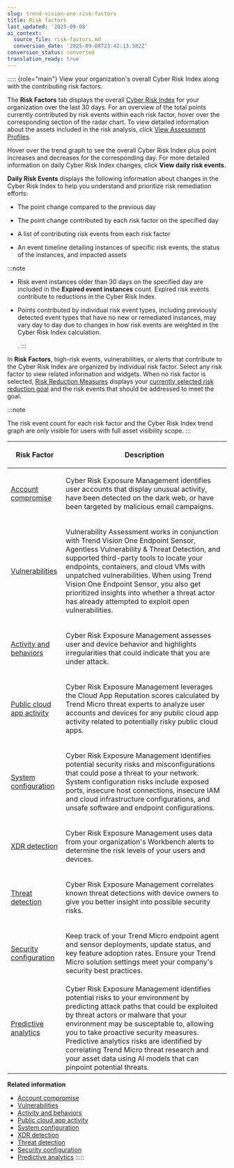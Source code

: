 ```yaml
---
slug: trend-vision-one-risk-factors
title: Risk factors
last_updated: '2025-09-08'
ai_context:
  source_file: risk-factors.md
  conversion_date: '2025-09-08T23:42:13.582Z'
conversion_status: converted
translation_ready: true
---
```


::::: {role="main"}
View your organization's overall Cyber Risk Index along with the contributing risk factors.

The **Risk Factors** tab displays the overall [Cyber Risk Index](risk-index-overview.mdx) for your organization over the last 30 days. For an overview of the total points currently contributed by risk events within each risk factor, hover over the corresponding section of the radar chart. To view detailed information about the assets included in the risk analysis, click [View Assessment Profiles](asset-profile-screens.mdx).

Hover over the trend graph to see the overall Cyber Risk Index plus point increases and decreases for the corresponding day. For more detailed information on daily Cyber Risk Index changes, click **View daily risk events**.

**Daily Risk Events** displays the following information about changes in the Cyber Risk Index to help you understand and prioritize risk remediation efforts:

- The point change compared to the previous day

- The point change contributed by each risk factor on the specified day

- A list of contributing risk events from each risk factor

- An event timeline detailing instances of specific risk events, the status of the instances, and impacted assets

:::note

- Risk event instances older than 30 days on the specified day are included in the **Expired event instances** count. Expired risk events contribute to reductions in the Cyber Risk Index.

- Points contributed by individual risk event types, including previously detected event types that have no new or remediated instances, may vary day to day due to changes in how risk events are weighted in the Cyber Risk Index calculation.

  .
:::

In **Risk Factors**, high-risk events, vulnerabilities, or alerts that contribute to the Cyber Risk Index are organized by individual risk factor. Select any risk factor to view related information and widgets. When no risk factor is selected, [Risk Reduction Measures](risk-reduction-measures.mdx) displays your [currently selected risk reduction goal](selecting-risk-reduction-goal.mdx) and the risk events that should be addressed to meet the goal.

:::note

The risk event count for each risk factor and the Cyber Risk Index trend graph are only visible for users with full asset visibility scope.
:::

<table>
<colgroup>
<col style="width: 25%" />
<col style="width: 75%" />
</colgroup>
<thead>
<tr>
<th><p>Risk Factor</p></th>
<th><p>Description</p></th>
</tr>
</thead>
<tbody>
<tr>
<td><p><a href="trend-vision-one-account-compromise">Account compromise</a></p></td>
<td><p>Cyber Risk Exposure Management identifies user accounts that display unusual activity, have been detected on the dark web, or have been targeted by malicious email campaigns.</p></td>
</tr>
<tr>
<td><p><a href="trend-vision-one-vulnerabilities">Vulnerabilities</a></p></td>
<td><p>Vulnerability Assessment works in conjunction with Trend Vision One Endpoint Sensor, Agentless Vulnerability &amp; Threat Detection, and supported third-party tools to locate your endpoints, containers, and cloud VMs with unpatched vulnerabilities. When using Trend Vision One Endpoint Sensor, you also get prioritized insights into whether a threat actor has already attempted to exploit open vulnerabilities.</p></td>
</tr>
<tr>
<td><p><a href="trend-vision-one-activity-behaviors">Activity and behaviors</a></p></td>
<td><p>Cyber Risk Exposure Management assesses user and device behavior and highlights irregularities that could indicate that you are under attack.</p></td>
</tr>
<tr>
<td><p><a href="trend-vision-one-cloud-app-activity">Public cloud app activity</a></p></td>
<td><p>Cyber Risk Exposure Management leverages the Cloud App Reputation scores calculated by Trend Micro threat experts to analyze user accounts and devices for any public cloud app activity related to potentially risky public cloud apps.</p></td>
</tr>
<tr>
<td><p><a href="trend-vision-one-system-configuration">System configuration</a></p></td>
<td><p>Cyber Risk Exposure Management identifies potential security risks and misconfigurations that could pose a threat to your network. System configuration risks include exposed ports, insecure host connections, insecure IAM and cloud infrastructure configurations, and unsafe software and endpoint configurations.</p></td>
</tr>
<tr>
<td><p><a href="trend-vision-one-xdr-detection">XDR detection</a></p></td>
<td><p>Cyber Risk Exposure Management uses data from your organization's Workbench alerts to determine the risk levels of your users and devices.</p></td>
</tr>
<tr>
<td><p><a href="trend-vision-one-threat-detection">Threat detection</a></p></td>
<td><p>Cyber Risk Exposure Management correlates known threat detections with device owners to give you better insight into possible security risks.</p></td>
</tr>
<tr>
<td><p><a href="trend-vision-one-security-configuration-intro">Security configuration</a></p></td>
<td><p>Keep track of your Trend Micro endpoint agent and sensor deployments, update status, and key feature adoption rates. Ensure your Trend Micro solution settings meet your company's security best practices.</p></td>
</tr>
<tr>
<td><p><a href="trend-vision-one-predictive-analytics">Predictive analytics</a></p></td>
<td>Cyber Risk Exposure Management identifies potential risks to your environment by predicting attack paths that could be exploited by threat actors or malware that your environment may be susceptable to, allowing you to take proactive security measures. Predictive analytics risks are identified by correlating Trend Micro threat research and your asset data using AI models that can pinpoint potential threats.</td>
</tr>
</tbody>
</table>

**Related information**

- [Account compromise](account-compromise.md "View information about the Account Compromise risk factor, which highlights user accounts that display unusual activity, have been detected on the dark web, or have been targeted by malicious email campaigns.")
- [Vulnerabilities](vulnerabilities.md "View information about the Vulnerabilities risk factor, which is determined by CVEs detected on your managed assets.")
- [Activity and behaviors](activity-behaviors.md "View information about the Activity and behaviors risk factor, which highlights irregularities in user and device behavior that could indicate an ongoing under attack.")
- [Public cloud app activity](cloud-app-activity.md "View information about the Public cloud app activity risk factor, which is determined by user and endpoint access to suspicious public cloud applications.")
- [System configuration](system-configuration.md "View information about the System configuration risk factor, which is determined by misconfigured security settings in your managed assets.")
- [XDR detection](xdr-detection.md "View information about the XDR detection risk factor, which is determined by Workbench alerts.")
- [Threat detection](threat-detection.md "View information about the Threat detection risk factor, which is determined by threat detections on your managed assets.")
- [Security configuration](security-configuration-intro.md "View information about the Security configuration risk factor, which is determined by the settings and license status of your connected Trend Micro products.")
- [Predictive analytics](predictive-analytics.md "View information about the Predictive analytics risk factor, which pinpoints potential future threats you can proactively address to strengthen your security posture.")
:::::
